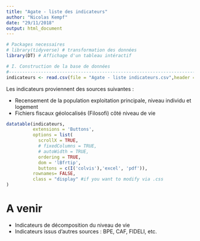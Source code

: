 ```yaml
---
title: "Agate - liste des indicateurs"
author: "Nicolas Kempf"
date: "29/11/2018"
output: html_document
---
```


```r
# Packages necessaires
# library(tidyverse) # transformation des données
library(DT) # Affichage d'un tableau intéractif

# I. Construction de la base de données
#--------------------------------------------------------------------------------------------------------------------------------
indicateurs <- read.csv(file = "Agate - liste indicateurs.csv",header = TRUE,sep = ";")

```


Les indicateurs proviennent des sources suivantes :

* Recensement de la population exploitation principale, niveau individu et logement
* Fichiers fiscaux géolocalisés (Filosofi) côté niveau de vie

```r
datatable(indicateurs,
          extensions = 'Buttons',
          options = list(
            scrollX = TRUE,
            # fixedColumns = TRUE,
            # autoWidth = TRUE,
            ordering = TRUE,
            dom = 'lBfrtip',
            buttons = c(I('colvis'),'excel', 'pdf')),
          rownames= FALSE,
          class = "display" #if you want to modify via .css
)
```

# A venir

* Indicateurs de décomposition du niveau de vie
* Indicateurs issus d'autres sources : BPE, CAF, FIDELI, etc.







